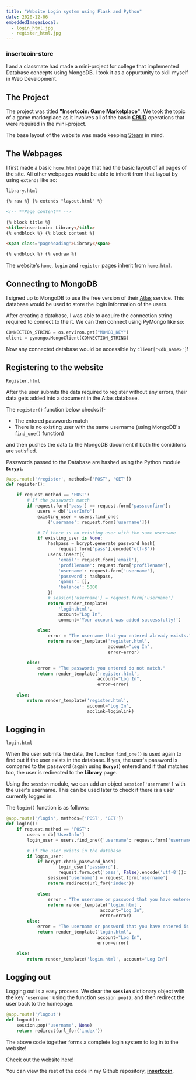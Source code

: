 ---
title: "Website Login system using Flask and Python"
date: 2020-12-06
embeddedImagesLocal:
  - login_html.jpg
  - register_html.jpg
---


### insertcoin-store

I and a classmate had made a mini-project for college that implemented Database concepts using MongoDB. I took it as a oppurtunity to skill myself in Web Development.

## The Project

The project was titled **"Insertcoin: Game Marketplace"**. We took the topic of a game markteplace as it involves all of the basic [**CRUD**](https://en.wikipedia.org/wiki/Create,_read,_update_and_delete) operations that were required in the mini-project.

The base layout of the website was made keeping [Steam](https://store.steampowered.com/) in mind.

## The Webpages

I first made a basic `home.html` page that had the basic layout of all pages of the site. All other webpages would be able to inherit from that layout by using `extends` like so:

`library.html`

```html
{% raw %} {% extends "layout.html" %}

<!-- **Page content** -->

{% block title %}
<title>insertcoin: Library</title>
{% endblock %} {% block content %}

<span class="pageheading">Library</span>

{% endblock %} {% endraw %}
```

The website's `home`, `login` and `register` pages inherit from `home.html`.

## Connecting to MongoDB

I signed up to MongoDB to use the free version of their [Atlas](https://www.mongodb.com/cloud/atlas) service. This database would be used to store the login information of the users.

After creating a database, I was able to acquire the connection string required to connect to the it. We can then connect using PyMongo like so:

```python
CONNECTION_STRING = os.environ.get("MONGO_KEY")
client = pymongo.MongoClient(CONNECTION_STRING)
```

Now any connected database would be accessible by `client['<db_name>']`!

## Registering to the website

`Register.html`

<GatsbyImage alt="register_html.png" image={getImage(props.localImages[1])} />

After the user submits the data required to register without any errors, their data gets added into a document in the Atlas database.

The `register()` function below checks if-

- The entered passwords match
- There is no existing user with the same username (using MongoDB's `find_one()` function)

and then pushes the data to the MongoDB document if both the coniditons are satisfied.

Passwords passed to the Database are hashed using the Python module **`Bcrypt`**.

```python
@app.route('/register', methods=['POST', 'GET'])
def register():

    if request.method == 'POST':
        # If the passwords match
        if request.form['pass'] == request.form['passconfirm']:
            users = db['UserInfo']
            existing_user = users.find_one(
                {'username': request.form['username']})

            # If there is no existing user with the same username
            if existing_user is None:
                hashpass = bcrypt.generate_password_hash(
                    request.form['pass'].encode('utf-8'))
                users.insert({
                    'email': request.form['email'],
                    'profilename': request.form['profilename'],
                    'username': request.form['username'],
                    'password': hashpass,
                    'games': [],
                    'balance': 5000
                })
                # session['username'] = request.form['username']
                return render_template(
                    'login.html',
                    account="Log In",
                    comment='Your account was added successfully!')

            else:
                error = "The username that you entered already exists."
                return render_template('register.html',
                                       account="Log In",
                                       error=error)

        else:
            error = "The passwords you entered do not match."
            return render_template('register.html',
                                   account="Log In",
                                   error=error)

    else:
        return render_template('register.html',
                               account="Log In",
                               acclink=loginlink)

```

## Logging in

`login.html`

<GatsbyImage alt="login_html.png" image={getImage(props.localImages[0])} />

When the user submits the data, the function `find_one()` is used again to find out if the user exists in the database.
If yes, the user's password is compared to the password (again using **`Bcrypt`**) entered and if that matches too, the user is redirected to the **Library** page.

Using the `session` module, we can add an object `session['username']` with the user's username. This can be used later to check if there is a user currently logged in.

The `login()` function is as follows:

```python
@app.route('/login', methods=['POST', 'GET'])
def login():
    if request.method == 'POST':
        users = db['UserInfo']
        login_user = users.find_one({'username': request.form['username']})

        # if the user exists in the database
        if login_user:
            if bcrypt.check_password_hash(
                    login_user['password'],
                    request.form.get('pass', False).encode('utf-8')):
                session['username'] = request.form['username']
                return redirect(url_for('index'))

            else:
                error = "The username or password that you have entered is incorrect."
                return render_template('login.html',
                                    account="Log In",
                                    error=error)
        else:
            error = "The username or password that you have entered is incorrect."
            return render_template('login.html',
                                   account="Log In",
                                   error=error)

    else:
        return render_template('login.html', account="Log In")
```

## Logging out

Logging out is a easy process. We clear the **`session`** dictionary object with the key `'username'` using the function `session.pop()`, and then redirect the user back to the homepage.

```python
@app.route('/logout')
def logout():
    session.pop('username', None)
    return redirect(url_for('index'))
```

The above code together forms a complete login system to log in to the website!

Check out the website [here](https://insertcoin-store.herokuapp.com/)!

You can view the rest of the code in my Github repository, [**insertcoin**](https://github.com/1Gokul/insertcoin).
